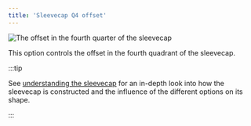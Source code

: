 ```yaml
---
title: 'Sleevecap Q4 offset'
---
```


![The offset in the fourth quarter of the sleevecap](./sleevecapq4offset.svg)

This option controls the offset in the fourth quadrant of the sleevecap.

:::tip

See [understanding the sleevecap](/docs/designs/brian#understanding-the-sleevecap) for an in-depth
look into how the sleevecap is constructed and the influence of the different options on its shape.

:::
